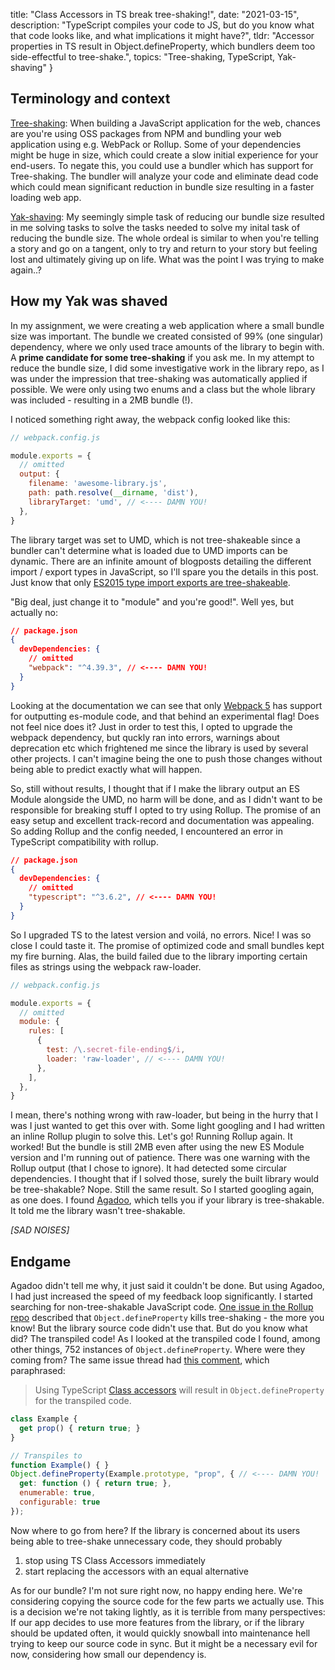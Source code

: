 
  title: "Class Accessors in TS break tree-shaking!",
  date: "2021-03-15",
  description: "TypeScript compiles your code to JS, but do you know what that code looks like, and what implications it might have?",
  tldr: "Accessor properties in TS result in Object.defineProperty, which bundlers deem too side-effectful to tree-shake.",
  topics: "Tree-shaking, TypeScript, Yak-shaving"
}


## Terminology and context

[Tree-shaking](https://en.wikipedia.org/wiki/Tree_shaking): When building a JavaScript application for the web, chances are you're using OSS packages from NPM and bundling your web application using e.g. WebPack or Rollup. Some of your dependencies might be huge in size, which could create a slow initial experience for your end-users. To negate this, you could use a bundler which has support for Tree-shaking. The bundler will analyze your code and eliminate dead code which could mean significant reduction in bundle size resulting in a faster loading web app.


[Yak-shaving](https://www.urbandictionary.com/define.php?term=yak%20shaving): My seemingly simple task of reducing our bundle size resulted in me solving tasks to solve the tasks needed to solve my inital task of reducing the bundle size. The whole ordeal is similar to when you're telling a story and go on a tangent, only to try and return to your story but feeling lost and ultimately giving up on life. What was the point I was trying to make again..?

## How my Yak was shaved

In my assignment, we were creating a web application where a small bundle size was important. The bundle we created consisted of 99% (one singular) dependency, where we only used trace amounts of the library to begin with. A **prime candidate for some tree-shaking** if you ask me. In my attempt to reduce the bundle size, I did some investigative work in the library repo, as I was under the impression that tree-shaking was automatically applied if possible. We were only using two enums and a class but the whole library was included - resulting in a 2MB bundle (!).

I noticed something right away, the webpack config looked like this:

```js
// webpack.config.js

module.exports = {
  // omitted
  output: {
    filename: 'awesome-library.js',
    path: path.resolve(__dirname, 'dist'),
    libraryTarget: 'umd', // <---- DAMN YOU!
  },
}
```

The library target was set to UMD, which is not tree-shakeable since a bundler can't determine what is loaded due to UMD imports can be dynamic. There are an infinite amount of blogposts detailing the different import / export types in JavaScript, so I'll spare you the details in this post. Just know that only [ES2015 type import exports are tree-shakeable](https://webpack.js.org/guides/tree-shaking/). 

"Big deal, just change it to "module" and you're good!". Well yes, but actually no:

```json
// package.json
{
  devDependencies: {
    // omitted
    "webpack": "^4.39.3", // <---- DAMN YOU!
  }
}
```
Looking at the documentation we can see that only [Webpack 5](https://webpack.js.org/configuration/output/#librarytarget-module) has support for outputting es-module code, and that behind an experimental flag! Does not feel nice does it? Just in order to test this, I opted to upgrade the webpack dependency, but quckly ran into errors, warnings about deprecation etc which frightened me since the library is used by several other projects. I can't imagine being the one to push those changes without being able to predict exactly what will happen.

So, still without results, I thought that if I make the library output an ES Module alongside the UMD, no harm will be done, and as I didn't want to be responsible for breaking stuff I opted to try using Rollup. The promise of an easy setup and excellent track-record and documentation was appealing. So adding Rollup and the config needed, I encountered an error in TypeScript compatibility with rollup.

```json
// package.json
{
  devDependencies: {
    // omitted
    "typescript": "^3.6.2", // <---- DAMN YOU!
  }
}
```

So I upgraded TS to the latest version and voilá, no errors. Nice! I was so close I could taste it. The promise of optimized code and small bundles kept my fire burning. Alas, the build failed due to the library importing certain files as strings using the webpack raw-loader.

```js
// webpack.config.js

module.exports = {
  // omitted
  module: {
    rules: [
      {
        test: /\.secret-file-ending$/i,
        loader: 'raw-loader', // <---- DAMN YOU!
      },
    ],
  },
}
```

I mean, there's nothing wrong with raw-loader, but being in the hurry that I was I just wanted to get this over with. Some light googling and I had written an inline Rollup plugin to solve this. Let's go! Running Rollup again. It worked! But the bundle is still 2MB even after using the new ES Module version and I'm running out of patience. There was one warning with the Rollup output (that I chose to ignore). It had detected some circular dependencies. I thought that if I solved those, surely the built library would be tree-shakable? Nope. Still the same result. So I started googling again, as one does. I found [Agadoo](https://github.com/Rich-Harris/agadoo), which tells you if your library is tree-shakable. It told me the library wasn't tree-shakable. 

_[SAD NOISES]_

## Endgame

Agadoo didn't tell me why, it just said it couldn't be done. But using Agadoo, I had just increased the speed of my feedback loop significantly. I started searching for non-tree-shakable JavaScript code. [One issue in the Rollup repo](https://github.com/rollup/rollup/issues/1130) described that `Object.defineProperty` kills tree-shaking - the more you know! But the library source code didn't use that. But do you know what did? The transpiled code! As I looked at the transpiled code I found, among other things, 752 instances of `Object.defineProperty`. Where were they coming from? The same issue thread had [this comment](https://github.com/rollup/rollup/issues/1130#issuecomment-459369686), which paraphrased:

> Using TypeScript [Class accessors](https://www.typescriptlang.org/docs/handbook/2/classes.html#getters--setters) will result in `Object.defineProperty` for the transpiled code.

```js
class Example {
  get prop() { return true; }
}

// Transpiles to
function Example() { }
Object.defineProperty(Example.prototype, "prop", { // <---- DAMN YOU!
  get: function () { return true; },
  enumerable: true,
  configurable: true
});
```


Now where to go from here? If the library is concerned about its users being able to tree-shake unnecessary code, they should probably
1. stop using TS Class Accessors immediately
2. start replacing the accessors with an equal alternative

As for our bundle? I'm not sure right now, no happy ending here. We're considering copying the source code for the few parts we actually use. This is a decision we're not taking lightly, as it is terrible from many perspectives: If our app decides to use more features from the library, or if the library should be updated often, it would quickly snowball into maintenance hell trying to keep our source code in sync. But it might be a necessary evil for now, considering how small our dependency is.
